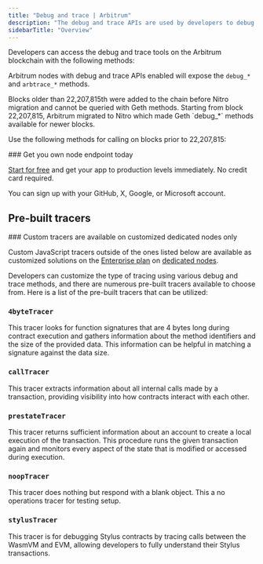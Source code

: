 ```yaml
---
title: "Debug and trace | Arbitrum"
description: "The debug and trace APIs are used by developers to debug and analyze smart contracts and transactions. The debug API allows for code execution simulation, while the `arbtrace` API traces contract execution and gathers data on various performance metrics."
sidebarTitle: "Overview"
---
```


Developers can access the debug and trace tools on the Arbitrum blockchain with the following methods:

<CardGroup>
<Card title="debug_traceBlockByHash" href="/reference/ethereum-traceblockbyhash" icon="angle-right" iconType="solid" horizontal />
<Card title="debug_traceBlockByNumber" href="/reference/ethereum-traceblockbynumber" icon="angle-right" iconType="solid" horizontal />
<Card title="debug_traceTransaction" href="/reference/ethereum-tracetransaction" icon="angle-right" iconType="solid" horizontal />
<Card title="debug_traceCall" href="/reference/ethereum-tracecall" icon="angle-right" iconType="solid" horizontal />
<Card title="trace_transaction" href="/reference/ethereum-trace_transaction" icon="angle-right" iconType="solid" horizontal />
<Card title="trace_block" href="/reference/ethereum-trace_block" icon="angle-right" iconType="solid" horizontal />
</CardGroup>

Arbitrum nodes with debug and trace APIs enabled will expose the `debug_*` and `arbtrace_*` methods.

<Info>
  Blocks older than 22,207,815th were added to the chain before Nitro migration and cannot be queried with Geth methods. Starting from block 22,207,815, Arbitrum migrated to Nitro which made Geth `debug_*` methods available for newer blocks.
</Info>

Use the following methods for calling on blocks prior to 22,207,815:

<CardGroup>
<Card title="arbtrace_block" href="/reference/arbitrum-arbtrace-block" icon="angle-right" iconType="solid" horizontal />
<Card title="arbtrace_call" href="/reference/arbitrum-arbtrace-call" icon="angle-right" iconType="solid" horizontal />
<Card title="arbtrace_callMany" href="/reference/arbitrum-arbtrace-callmany" icon="angle-right" iconType="solid" horizontal />
<Card title="arbtrace_filter" href="/reference/arbitrum-arbtrace-filter" icon="angle-right" iconType="solid" horizontal />
<Card title="arbtrace_get" href="/reference/arbitrum-arbtrace-get" icon="angle-right" iconType="solid" horizontal />
<Card title="arbtrace_replayBlockTransactions" href="/reference/arbitrum-arbtrace-replayblocktransactions" icon="angle-right" iconType="solid" horizontal />
<Card title="arbtrace_replayTransaction" href="/reference/arbitrum-arbtrace-replaytransaction" icon="angle-right" iconType="solid" horizontal />
<Card title="arbtrace_transaction" href="/reference/gettransaction" icon="angle-right" iconType="solid" horizontal />
</CardGroup>

<Check>
  ### Get you own node endpoint today

  [Start for free](https://console.chainstack.com/) and get your app to production levels immediately. No credit card required.

  You can sign up with your GitHub, X, Google, or Microsoft account.
</Check>

## Pre-built tracers

<Info>
  ### Custom tracers are available on customized dedicated nodes only

  Custom JavaScript tracers outside of the ones listed below are available as customized solutions on the [Enterprise plan](https://chainstack.com/pricing/) on [dedicated nodes](/docs/dedicated-node).
</Info>

Developers can customize the type of tracing using various debug and trace methods, and there are numerous pre-built tracers available to choose from. Here is a list of the pre-built tracers that can be utilized:

### `4byteTracer`

This tracer looks for function signatures that are 4 bytes long during contract execution and gathers information about the method identifiers and the size of the provided data. This information can be helpful in matching a signature against the data size.

### `callTracer`

This tracer extracts information about all internal calls made by a transaction, providing visibility into how contracts interact with each other.

### `prestateTracer`

This tracer returns sufficient information about an account to create a local execution of the transaction. This procedure runs the given transaction again and monitors every aspect of the state that is modified or accessed during execution.

### `noopTracer`

This tracer does nothing but respond with a blank object. This a no operations tracer for testing setup.

### `stylusTracer`

This tracer is for debugging Stylus contracts by tracing calls between the WasmVM and EVM, allowing developers to fully understand their Stylus transactions.